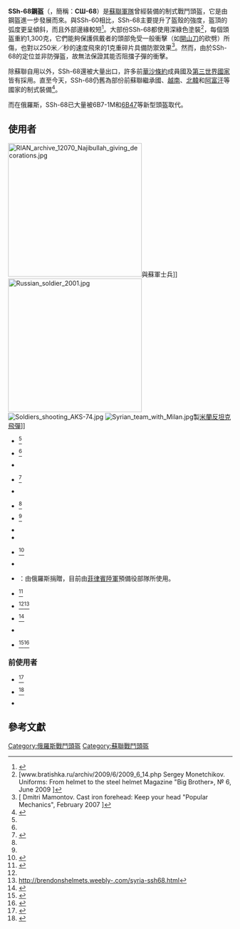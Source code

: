 {{NoteTA
|G1=Military
|G2=Firearms
|G3=Unit
|G4=Country
}}
{{Infobox weapon
| name               = SSh-68
| image              = File:Музей истории донецкой милиции 068.jpg
| image_size         = 200px
| alt                =
| caption            = 一頂在頓涅茨克軍事博物館展出的SSh-68。
| origin             = {{USSR}}
| type               = [[戰鬥頭盔|戰鬥頭盔]] 
<!-- Service history -->
| service            = 1968年—
| used_by           =
| wars               = [[阿富汗戰爭_(1979年)|1979年阿富汗戰爭]]<br>[[1982年黎巴嫩戰爭|1982年黎巴嫩戰爭]]<br>[[納戈爾諾-卡拉巴赫戰爭|納戈爾諾-卡拉巴赫戰爭]]<br>[[格魯吉亞內戰|格魯吉亞內戰]]<br>{{tsl|en|Transnistria War|德涅斯特戰爭}}<br>[[阿布哈茲戰爭|阿布哈茲戰爭]]<br>[[塔吉克內戰|塔吉克內戰]]<br>{{tsl|en|East Prigorodny Conflict|東部城郊衝突}}<br>[[第一次車臣戰爭|第一次車臣戰爭]]<br>[[達吉斯坦戰爭|達吉斯坦戰爭]]<br>[[第二次車臣戰爭|第二次車臣戰爭]]<br>[[科索沃戰爭|科索沃戰爭]]<br/>[[阿富汗戰爭_(2001年)|2001年阿富汗戰爭]]<br>[[2008年南奧塞梯戰爭|2008年南奧塞梯戰爭]]<br/>[[敘利亞內戰|敘利亞內戰]]<br/>[[頓巴斯戰爭|頓巴斯戰爭]]<br/>[[2022年俄羅斯入侵烏克蘭|2022年俄羅斯入侵烏克蘭]]
<!-- Production history -->
| designer           = 
| design_date        = 1968年
| manufacturer       = 
| unit_cost          = 
| production_date    = 1968年—1980年代
| number             = 
| variants           = SSh-68M、SSh-68N
<!-- General specifications -->
| spec_label         = 
| weight             = <!---{{convert|1,300|g|lb|abbr=on}}--->
| length             = <!---{{convert|123|cm|in|abbr=on}}--->
| width              = 
| height             = 
| diameter           = 
}}
'''SSh-68鋼盔'''（{{lang-ru|'''Стальной шлем образца 1968 года'''}}，簡稱：'''СШ-68'''）是[[蘇聯軍隊|蘇聯軍隊]]曾經裝備的制式戰鬥頭盔，它是由{{tsl|en|SSh-60}}鋼盔進一步發展而來。與SSh-60相比，SSh-68主要提升了盔殼的強度，盔頂的弧度更呈傾斜，而且外部邊緣較短<ref>{{Cite web |url=http://ultimatehistoryproject.com/headstrong.html |title=Ultimate History Project |access-date=2020-10-29 |archive-date=2020-02-21 |archive-url=https://web.archive.org/web/20200221031832/http://ultimatehistoryproject.com/headstrong.html |dead-url=no }}</ref>。大部份SSh-68都使用深綠色塗裝<ref>[www.bratishka.ru/archiv/2009/6/2009_6_14.php Sergey Monetchikov. Uniforms: From helmet to the steel helmet Magazine "Big Brother», № 6, June 2009 ]</ref>，每個頭盔重約1,300克，它們能夠保護佩戴者的頭部免受一般衝擊（如[[開山刀|開山刀]]的砍劈）所傷，也對以250米／秒的速度飛來的1克重碎片具備防禦效果<ref>[{{Cite web |url=http://www.popmech.ru/article/1197-chugunnyiy-lob/page/1/ |title=Dmitri Mamontov. Cast iron forehead: Keep your head "Popular Mechanics", February 2007  {{Webarchive|url=https://web.archive.org/web/20131010062140/http://www.popmech.ru/article/1197-chugunnyiy-lob/page/1/ |date=2013-10-10 }} |accessdate=2020-10-29 |archive-date=2013-10-10 |archive-url=https://web.archive.org/web/20131010062140/http://www.popmech.ru/article/1197-chugunnyiy-lob/page/1/ |dead-url=no }} Dmitri Mamontov. Cast iron forehead: Keep your head "Popular Mechanics", February 2007  {{Webarchive|url=https://web.archive.org/web/20131010062140/http://www.popmech.ru/article/1197-chugunnyiy-lob/page/1/ |date=2013-10-10 }}]</ref>。然而，由於SSh-68的定位並非防彈盔，故無法保證其能否阻擋子彈的衝擊。

除蘇聯自用以外，SSh-68還被大量出口，許多前[[華沙條約|華沙條約]]成員國及[[第三世界國家|第三世界國家]]皆有採用。直至今天，SSh-68仍舊為部份前蘇聯繼承國、[[越南|越南]]、[[北韓|北韓]]和[[阿富汗|阿富汗]]等國家的制式裝備<ref name="ICH">{{Cite web |url=https://www.militarytrader.com/militaria-collectibles/from-behind-the-iron-curtain-communist-bloc-helmets |title=存档副本 |access-date=2020-10-29 |archive-date=2022-02-09 |archive-url=https://web.archive.org/web/20220209095339/https://www.militarytrader.com/militaria-collectibles/from-behind-the-iron-curtain-communist-bloc-helmets |dead-url=no }}</ref>。

而在俄羅斯，SSh-68已大量被6B7-1M和[[6B47頭盔|6B47]]等新型頭盔取代。

==使用者==
[[File:RIAN_archive_12070_Najibullah_giving_decorations.jpg|300px]]與蘇軍士兵]]
[[File:Russian_soldier_2001.jpg|300px]]
[[File:Soldiers_shooting_AKS-74.jpg|thumb]]
[[File:Syrian_team_with_Milan.jpg|thumb]]製[[米蘭反坦克飛彈|米蘭反坦克飛彈]]]]
*{{AFG}}<ref name="ICH"/> 
*{{ANG}}<ref name="ICH"/>
*{{ARM}}
*{{AZE}}<ref>{{Cite web |url=http://brendonshelmets.weebly.com/azerbeijan-ssh68.html |title=Archived copy |access-date=2019-05-24 |archive-url=https://web.archive.org/web/20190426112253/http://brendonshelmets.weebly.com/azerbeijan-ssh68.html |archive-date=2019-04-26 |dead-url=no }}</ref>
*{{BLR}}
*{{CUB}}<ref name="ICH"/>
*{{EGY}}<ref name="ICH"/>
*{{KAZ}}
*{{flag|Moldova}}
*{{MGL}}<ref>{{Cite web |url=http://brendonshelmets.weebly.com/mongolia-ssh68.html |title=存档副本 |access-date=2020-10-29 |archive-date=2022-01-29 |archive-url=https://web.archive.org/web/20220129001325/http://brendonshelmets.weebly.com/mongolia-ssh68.html |dead-url=no }}</ref>
*{{DPRK}}
*{{PHL}}：由俄羅斯捐贈，目前由[[菲律賓陸軍|菲律賓陸軍]]預備役部隊所使用。
* {{RUS}}<ref>{{Cite web |url=http://brendonshelmets.weebly.com/russia-ssh68.html |title=Archived copy |access-date=2019-05-24 |archive-url=https://web.archive.org/web/20190426112046/http://brendonshelmets.weebly.com/russia-ssh68.html |archive-date=2019-04-26 |dead-url=no }}</ref>
*{{SYR}}<ref name="ICH"/><ref>http://brendonshelmets.weebly-.com/syria-ssh68.html</ref>
*{{UKR}}<ref>{{Cite web |url=http://brendonshelmets.weebly.com/ukraine-ssh68.html |title=Archived copy |access-date=2019-05-24 |archive-url=https://web.archive.org/web/20190426113839/http://brendonshelmets.weebly.com/ukraine-ssh68.html |archive-date=2019-04-26 |dead-url=no }}</ref>
*{{UZB}}
*{{VIE}}<ref>{{Cite web|url=http://netnews.vn/Mu-chong-dan-cua-Quan-doi-Viet-Nam-chiu-duoc-dan-9mm-quan-su-150-0-1162817.html|title=Mũ chống đạn của Quân đội Việt Nam chịu được đạn 9mm|website=netnews.vn|access-date=2019-04-16|archive-url=https://web.archive.org/web/20190416202353/http://netnews.vn/Mu-chong-dan-cua-Quan-doi-Viet-Nam-chiu-duoc-dan-9mm-quan-su-150-0-1162817.html|archive-date=2019-04-16|dead-url=no}}</ref><ref>{{Cite web |url=http://brendonshelmets.weebly.com/vietnam-ssh60.html |title=存档副本 |access-date=2020-10-29 |archive-date=2021-12-11 |archive-url=https://web.archive.org/web/20211211195604/http://brendonshelmets.weebly.com/vietnam-ssh60.html |dead-url=no }}</ref>

===前使用者===
* {{LIT}}<ref>{{Cite web |url=http://brendonshelmets.weebly.com/lithuania-ssh68.html |title=存档副本 |access-date=2020-10-29 |archive-date=2021-12-11 |archive-url=https://web.archive.org/web/20211211195323/http://brendonshelmets.weebly.com/lithuania-ssh68.html |dead-url=no }}</ref>
* {{NIC}}<ref>{{Cite web |url=http://mahargpress.com/military-helmets/chapters-summaries/central-america/nicaragua/ |title=存档副本 |accessdate=2020-10-29 |archive-date=2017-09-21 |archive-url=https://web.archive.org/web/20170921193644/http://mahargpress.com/military-helmets/chapters-summaries/central-america/nicaragua/ |dead-url=no }}</ref>
* {{USSR}}

==參考文獻==
<references/>

[[Category:俄羅斯戰鬥頭盔|Category:俄羅斯戰鬥頭盔]]
[[Category:蘇聯戰鬥頭盔|Category:蘇聯戰鬥頭盔]]
